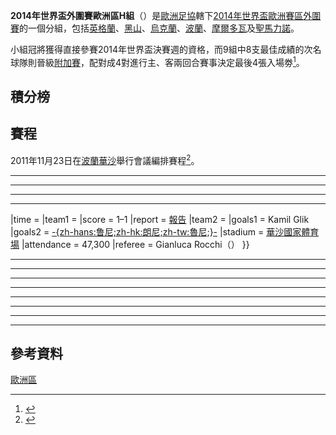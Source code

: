{{Pathnav|2014年世界盃足球賽|2014年世界盃外圍賽|2014年世界盃外圍賽 (歐洲區)|frame=3}}
'''2014年世界盃外圍賽歐洲區H組'''（{{lang-en|'''2014 FIFA World Cup qualification UEFA Group H'''}}）是[[歐洲足協|歐洲足協]]轄下[[2014年世界盃足球賽|2014年世界盃]][[2014年世界盃外圍賽_(歐洲區)|歐洲賽區]][[2014年世界盃外圍賽|外圍賽]]的一個分組，包括[[英格蘭足球代表隊|英格蘭]]、[[蒙特內哥羅國家足球隊|黑山]]、[[烏克蘭國家足球隊|烏克蘭]]、[[波蘭國家足球隊|波蘭]]、[[摩爾多瓦國家足球隊|摩爾多瓦]]及[[聖馬力諾國家足球隊|聖馬力諾]]。

小組冠將獲得直接參賽2014年世界盃決賽週的資格，而9組中8支最佳成績的次名球隊則晉級[[2014年世界盃外圍賽歐洲區第二輪|附加賽]]，配對成4對進行主、客兩回合賽事決定最後4張入場劵<ref>{{Cite web |url=http://www.fifa.com/mm/document/tournament/loc/01/44/46/23/2014fwc_drawprocedures_europe.pdf |title=2014 FIFA World Cup Brazil - Preliminary Competition Format and Draw Procedure - European Zone |accessdate=2011-11-29 |archive-date=2011-11-25 |archive-url=https://web.archive.org/web/20111125125406/http://www.fifa.com/mm/document/tournament/loc/01/44/46/23/2014fwc_drawprocedures_europe.pdf |dead-url=no }}</ref>。

== 積分榜 ==
{{2014年國際足協世界盃外圍賽 – 歐洲區H組|show_matches=yes}}

== 賽程 ==
2011年11月23日在[[波蘭|波蘭]][[華沙|華沙]]舉行會議編排賽程<ref>{{cite web |url=http://www.pzpn.pl/index.php/Reprezentacje/Reprezentacja-A/Aktualnosci/Kalendarz-eliminacji-do-mistrzostw-swiata-2014-Grupa-H |title=Kalendarz eliminacji do mistrzostw świata 2014 (Grupa H) |trans_title=Qualification schedule for the 2014 World Cup (Group H) |language=pl |work=[[波蘭足球協會|波蘭足球協會]] |date=23 November 2011 |accessdate=24 November 2011 |deadurl=yes |archiveurl=https://web.archive.org/web/20111126045737/http://www.pzpn.pl/index.php/Reprezentacje/Reprezentacja-A/Aktualnosci/Kalendarz-eliminacji-do-mistrzostw-swiata-2014-Grupa-H |archivedate=2011年11月26日 }}</ref>。

----
<div id="Moldova V England"></div>{{footballbox
|date       = 7 September 2012
|time       =
|team1      = {{fb-rt|MDA}}
|score      = 0–5
|report     =
|team2      = {{fb|ENG}}
|goals1     =
|goals2     = [[弗兰克·兰帕德|弗兰克·兰帕德]] {{goal|3|pen|29}}<br>[[杰梅恩·迪福|杰梅恩·迪福]] {{goal|32}} <br>[[詹姆斯·米尔纳|詹姆斯·米尔纳]] {{goal|74}} <br>Leighton BAINES {{goal|83}}
|stadium    = [[基希納烏|基希納烏]]Zimbru球場
|attendance =
|referee    = VAN BOEKEL Paulus（{{nfa|NED}}）
}}
<div id="Montenegro V Poland"></div>{{footballbox
|date       = 7 September 2012
|time       =
|team1      = {{fb-rt|MNE}}
|score      = 2–2
|report     =
|team2      = {{fb|POL}}
|goals1     = Nikola DRINCIC {{goal|27}}<br>Mirko VUCINIC {{goal|45+2}} 
|goals2     = Jakub BLASZCZYKOWSKI {{goal|6|pen.}}<br>Adrian MIERZEJEWSKI {{goal|55}}
|stadium    = [[波德戈里察|波德戈里察]]市立體育場
|attendance =
|referee    = JAKOBSSON Kristinn（{{nfa|ISL}}）
}}
----
<div id="England 0-0  Ukraine"></div>{{footballbox
|date       = 11 September 2012
|time       =
|team1      = {{fb-rt|ENG}}
|score      = 1–1
|report     =
|team2      = {{fb|UKR}}
|goals1     = [[弗兰克·兰帕德|弗兰克·兰帕德]] {{goal|87|pen}}
|goals2     = [[耶夫恩·科諾普里安卡|耶夫恩·科諾普里安卡]] {{goal|39}}
|stadium    = [[伦敦|伦敦]][[温布利球场|温布利球场]]
|attendance =
|referee    = DOYLE Neil（{{nfa|IRL}}）
}}
<div id="Poland 4-0 Moldova"></div>{{footballbox
|date       = 11 September 2012
|time       =
|team1      = {{fb-rt|POL}}
|score      = 2–0
|report     =
|team2      = {{fb|MDA}}
|goals1     = Jakub BLASZCZYKOWSKI {{goal|33}}<br>Jakub WAWRZYNIAK {{goal|81}}
|goals2     =
|stadium    = [[弗罗茨瓦夫|弗罗茨瓦夫]][[弗罗茨瓦夫市立球场|市立球场]]
|attendance =
|referee    = SPATHAS Ilias（{{nfa|GRE}}）
}}
<div id="San Marino 0-7 Montenegro"></div>{{footballbox
|date       = 11 September 2012
|time       =
|team1      = {{fb-rt|SMR}}
|score      = 0–6
|report     =
|team2      = {{fb|MNE}}
|goals1     =
|goals2     = Luka ĐORĐEVIĆ {{goal|24}}<br>[[法托斯·贝西拉伊|法托斯·贝西拉伊]] {{goal|26||51}}<br>Elsad ZVEROTIĆ {{goal|69}}<br>Andrija DELIBAŠIĆ {{goal|78||82}}
|stadium    =
|attendance =
|referee    = ÇAKIR Cüneyt（{{nfa|TUR}}）
}}
----
<div id="England v San Marino"></div>{{footballbox
|date       = 12 October 2012
|time       =
|team1      = {{fb-rt|ENG}}
|score      = 5–0
|report     =
|team2      = {{fb|SMR}}
|goals1     = [[韦恩·鲁尼|韦恩·鲁尼]] {{goal|35|pen.|70}}<br>[[丹尼·维尔贝克|丹尼·维尔贝克]] {{goal|37||72}}<br>[[亚历克斯·奥克斯雷德-张伯伦|亚历克斯·奥克斯雷德-张伯伦]] {{goal|77}}
|goals2     =
|stadium    = [[伦敦|伦敦]][[温布利球场|温布利球场]]
|attendance =
|referee    = MAŽELKA Gediminas（{{nfa|LTU}}）
}}
<div id="Moldova 1-1 Ukraine"></div>{{footballbox
|date       = 12 October 2012
|time       =
|team1      = {{fb-rt|MDA}}
|score      = 0–0
|report     =
|team2      = {{fb|UKR}}
|goals1     =
|goals2     =
|stadium    = [[基希讷乌|基希讷乌]]Zimbru球场
|attendance =
|referee    = TURPIN Clément（{{nfa|FRA}}）
}}
----
<div id="Ukraine 1-2 Montenegro"></div>{{footballbox
|date       = 16 October 2012
|time       =
|team1      = {{fb-rt|UKR}}
|score      = 0–1
|report     = [http://www.fifa.com/worldcup/preliminaries/europe/matches/round=258374/match=300182355/index.html 報告]
|team2      = {{fb|MNE}}
|goals1     =
|goals2     = [[迪贊·丹贊奴域|迪贊·丹贊奴域]] {{goal|45}}
|stadium    = [[基輔|基輔]][[奧林匹克國家綜合體育場|奧林匹克國家綜合體育場]]
|attendance = 50.557
|referee    = Michael Koukoulakis（{{nfa|GRE}}）
}}
<div id="San Marino 0-5 Moldova"></div>{{footballbox
|date       = 16 October 2012
|time       =
|team1      = {{fb-rt|SMR}}
|score      = 0–2 
|report     = [http://www.fifa.com/worldcup/preliminaries/europe/matches/round=258374/match=300182315/index.html 報告]
|team2      = {{fb|MDA}}
|goals1     =
|goals2     = Serghei Dadu {{goal|72|pen.}}<br />Alexandru Epureanu {{goal|78}} 
|stadium    = [[塞拉瓦萊|塞拉瓦萊]][[奧林匹克體育場_(聖馬利諾)|奧林匹克體育場]]
|attendance = 736
|referee    = Marios Panayi（{{nfa|CYP}}）
}}
<div id="Poland 2-2 England"></div>{{footballbox
|date       = 17 October 2012{{#tag:ref|波蘭與英格蘭的比賽本預定2012年10月16日舉行，但因[[暴雨|暴雨]]而延遲一天。<ref>{{cite news |url=http://www.fifa.com/worldcup/preliminaries/news/newsid=1786605/index.html |title=Poland-England match rescheduled |work=FIFA |date=16 October 2012 |accessdate=16 October 2012 |archive-date=2012-10-18 |archive-url=https://web.archive.org/web/20121018215500/http://www.fifa.com/worldcup/preliminaries/news/newsid=1786605/index.html |dead-url=no }}</ref>|name="poland-england"|group="note"}}
|time       =
|team1      = {{fb-rt|POL}}
|score      = 1–1
|report     = [http://www.fifa.com/worldcup/preliminaries/europe/matches/round=258374/match=300182310/index.html 報告]
|team2      = {{fb|ENG}}
|goals1     = Kamil Glik {{goal|70}} 
|goals2     = [[朗尼|-{zh-hans:鲁尼;zh-hk:朗尼;zh-tw:魯尼;}-]] {{goal|31}}
|stadium    = [[華沙|華沙]][[國家體育場_(華沙)|國家體育場]]
|attendance = 47,300
|referee    = Gianluca Rocchi（{{nfa|ITA}}）
}}
----
<div id="Montenegro 5-0 San Marino"></div>{{footballbox
|date       = 14 November 2012
|time       =
|team1      = {{fb-rt|MNE}}
|score      = 3–0
|report     =
|team2      = {{fb|SMR}}
|goals1     = Andrija DELIBAŠIĆ {{goal|14||31}}<br>Elsad ZVEROTIĆ {{goal|68}}
|goals2     =
|stadium    = [[波德戈里察|波德戈里察]]市立體育場
|attendance = 7,158
|referee    = Sandor Szabo（{{nfa|HUN}}）
}}
----
<div id="San Marino 0-7 England"></div>{{footballbox
|date       = 22 March 2013
|time       =
|team1      = {{fb-rt|SMR}}
|score      = 0–8
|report     =
|team2      = {{fb|ENG}}
|goals1     =
|goals2     = Alessandro DELLA VALLE {{goal|12|o.g.}}<br />[[亚历克斯·奥克斯雷德-张伯伦|亚历克斯·奥克斯雷德-张伯伦]] {{goal|29}}<br />[[杰梅恩·迪福|杰梅恩·迪福]] {{goal|34||77}}<br />[[阿什利·扬|阿什利·扬]] {{goal|39}}<br />[[弗兰克·兰帕德|弗兰克·兰帕德]] {{goal|42}}<br />[[韋恩·魯尼|-{zh-hans:鲁尼;zh-hk:朗尼;zh-tw:魯尼;}-]] {{goal|54}}<br />[[丹尼尔·斯图里奇|丹尼尔·斯图里奇]] {{goal|70}}
|stadium    = [[塞拉瓦莱|塞拉瓦莱]]奥林匹克体育场
|attendance = 4,952
|referee    = Alain Bieri（{{nfa|SUI}}）
}}
<div id="Poland 4-1 Ukraine"></div>{{footballbox
|date       = 22 March 2013
|time       =
|team1      = {{fb-rt|POL}}
|score      = 1–3
|report     =
|team2      = {{fb|UKR}}
|goals1     = Łukasz PISZCZEK {{goal|18}}
|goals2     = [[安德里·亞爾莫連科|安德里·亞爾莫連科]] {{goal|2}}<br>[[奧列格·古謝夫|奧列格·古謝夫]] {{goal|7}}<br>Roman ZOZULYA {{goal|45}}
|stadium    = [[华沙|华沙]][[國家體育場_(華沙)|國家體育場]]
|attendance = 55,565
|referee    = Pavel Královec（{{nfa|CZE}}）
}}
<div id="Moldova 1-2 Montenegro"></div>{{footballbox
|date       = 22 March 2013
|time       =
|team1      = {{fb-rt|MDA}}
|score      = 0–1
|report     =
|team2      = {{fb|MNE}}
|goals1     =
|goals2     = [[米爾科·武齊尼奇|米爾科·武齊尼奇]] {{goal|78}}
|stadium    = [[基希讷乌|基希讷乌]]Zimbru Stadium
|attendance = 5,400
|referee    = Daniele Orsato（{{nfa|ITA}}）
}}
----
<div id="Montenegro 2-2 England"></div>{{footballbox
|date       = 26 March 2013
|time       =
|team1      = {{fb-rt|MNE}}
|score      = 1–1
|report     =
|team2      = {{fb|ENG}}
|goals1     = [[迪贊·丹贊奴域|迪贊·丹贊奴域]] {{goal|75}}
|goals2     = [[韋恩·魯尼|-{zh-hans:鲁尼;zh-hk:朗尼;zh-tw:魯尼;}-]] {{goal|6}}
|stadium    = [[波德戈里察|波德戈里察]]市立體育場
|attendance = 12,000
|referee    = Jonas Eriksson（{{nfa|SWE}}）
}}
<div id="Ukraine 3-2 Moldova"></div>{{footballbox
|date       = 26 March 2013
|time       =
|team1      = {{fb-rt|UKR}}
|score      = 2–1
|report     =
|team2      = {{fb|MDA}}
|goals1     = [[安德里·亞爾莫連科|安德里·亞爾莫連科]] {{goal|61}}<br />[[耶夫恩·哈切里迪|耶夫恩·哈切里迪]] {{goal|71}}
|goals2     = Alexandru SUVOROV {{goal|80}}
|stadium    = [[奧德薩|奧德薩]]Chornomets球场
|attendance = 31,000
|referee    = Kenn Hansen（{{nfa|DEN}}）
}}
<div id="Poland 10-0 San Marino"></div>{{footballbox
|date       = 26 March 2013
|time       =
|team1      = {{fb-rt|POL}}
|score      = 5–0
|report     =
|team2      = {{fb|SMR}}
|goals1     = [[罗伯特·勒万多夫斯基|罗伯特·勒万多夫斯基]] {{goal|21|pen|50|pen}}<br />Łukasz PISZCZEK {{goal|28}}<br />Łukasz TEODORCZYK {{goal|61}}<br />Jakub KOSECKI {{goal|90+2}}
|goals2     =
|stadium    = [[华沙|华沙]][[國家體育場_(華沙)|國家體育場]]
|attendance = 43,008
|referee    = Ken Henry Johnsen（{{nfa|NOR}}）
}}
----
<div id="Montenegro 3-0 Ukraine"></div>{{footballbox
|date       = 7 June 2013
|time       =
|team1      = {{fb-rt|MNE}}
|score      = 0–4
|report     =
|team2      = {{fb|UKR}}
|goals1     =
|goals2     =
|stadium    =
|attendance =
|referee    = 
}}
<div id="Moldova 0-1 Poland"></div>{{footballbox
|date       = 7 June 2013
|time       =
|team1      = {{fb-rt|MDA}}
|score      = 1–1
|report     =
|team2      = {{fb|POL}}
|goals1     =
|goals2     =
|stadium    =
|attendance =
|referee    = 
}}
----
<div id="Ukraine 8-0 San Marino"></div>{{footballbox
|date       = 6 September 2013
|time       =
|team1      = {{fb-rt|UKR}}
|score      = 9–0
|report     =
|team2      = {{fb|SMR}}
|goals1     =
|goals2     =
|stadium    =
|attendance =
|referee    = 
}}
<div id="England 5-1 Moldova"></div>{{footballbox
|date       = 6 September 2013
|time       =
|team1      = {{fb-rt|ENG}}
|score      = 4–0
|report     =
|team2      = {{fb|MDA}}
|goals1     =
|goals2     =
|stadium    =
|attendance =
|referee    = 
}}
<div id="Poland 3-2 Montenegro"></div>{{footballbox
|date       = 6 September 2013
|time       =
|team1      = {{fb-rt|POL}}
|score      = 1–1
|report     =
|team2      = {{fb|MNE}}
|goals1     =
|goals2     =
|stadium    =
|attendance =
|referee    = 
}}
----
<div id="Ukraine 1-0 England"></div>{{footballbox
|date       = 10 September 2013
|time       =
|team1      = {{fb-rt|UKR}}
|score      = 0–0
|report     =
|team2      = {{fb|ENG}}
|goals1     =
|goals2     =
|stadium    =
|attendance =
|referee    = 
}}
<div id="San Marino 0-8 Poland"></div>{{footballbox
|date       = 10 September 2013
|time       =
|team1      = {{fb-rt|SMR}}
|score      = 1–5
|report     =
|team2      = {{fb|POL}}
|goals1     =
|goals2     =
|stadium    =
|attendance =
|referee    = 
}}
----
<div id="Moldova 4-1 San Marino"></div>{{footballbox
|date       = 11 October 2013
|time       =
|team1      = {{fb-rt|MDA}}
|score      = 3–0
|report     =
|team2      = {{fb|SMR}}
|goals1     =
|goals2     =
|stadium    =
|attendance =
|referee    = 
}}
<div id="Ukraine 1-1 Poland"></div>{{footballbox
|date       = 11 October 2013
|time       =
|team1      = {{fb-rt|UKR}}
|score      = 1–0
|report     =
|team2      = {{fb|POL}}
|goals1     =
|goals2     =
|stadium    =
|attendance =
|referee    = 
}}
<div id="England 2-1 Montenegro"></div>{{footballbox
|date       = 11 October 2013
|time       =
|team1      = {{fb-rt|ENG}}
|score      = 4–1
|report     =
|team2      = {{fb|MNE}}
|goals1     =
|goals2     =
|stadium    =
|attendance =
|referee    = 
}}
----
<div id="England 1-1 Poland"></div>{{footballbox
|date       = 15 October 2013
|time       =
|team1      = {{fb-rt|ENG}}
|score      = 2–0
|report     =
|team2      = {{fb|POL}}
|goals1     =
|goals2     =
|stadium    =
|attendance =
|referee    = 
}}
<div id="San Marino 0-4 Ukraine"></div>{{footballbox
|date       = 15 October 2013
|time       =
|team1      = {{fb-rt|SMR}}
|score      = 0–8
|report     =
|team2      = {{fb|UKR}}
|goals1     =
|goals2     =
|stadium    =
|attendance =
|referee    = 
}}
<div id="Montenegro 2-0 Moldova"></div>{{footballbox
|date       = 15 October 2013
|time       =
|team1      = {{fb-rt|MNE}}
|score      = 2–5
|report     =
|team2      = {{fb|MDA}}
|goals1     =
|goals2     =
|stadium    =
|attendance =
|referee    = 
}}

<references group="note" />

== 參考資料 ==
{{Reflist}}

{{2014年國際足協世界盃外圍賽}}

[[Category:2014年世界盃外圍賽|歐洲區]]